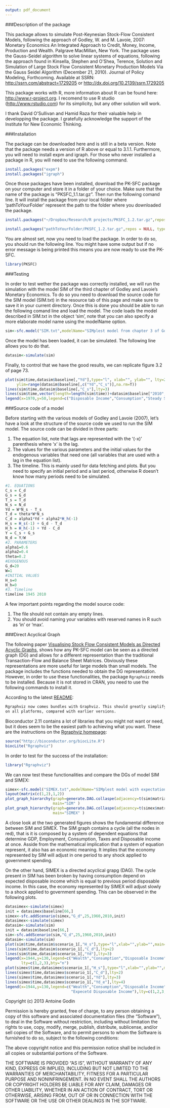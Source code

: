 ```yaml
---
output: pdf_document
---
```


###Description of the package

This package allows to simulate Post-Keynesian Stock-Flow Consistent Models, following the approach of Godley, W. and M. Lavoie, 2007: Monetary Economics An Integrated Approach to Credit, Money, Income, Production and Wealth. Palgrave MacMillan, New York. The package uses the Gauss-Seidel algorithm to solve linear systems of equations, following the approach found in Kinsella, Stephen and O'Shea, Terence, Solution and Simulation of Large Stock Flow Consistent Monetary Production Models Via the Gauss Seidel Algorithm (December 21, 2010). Journal of Policy Modeling, Forthcoming. Available at SSRN: <a href="http://ssrn.com/abstract=1729205">http://ssrn.com/abstract=1729205</a> or <a href="http://dx.doi.org/10.2139/ssrn.1729205">http://dx.doi.org/10.2139/ssrn.1729205</a> 

This package works with R, more information about R can be found here: <a href="http://www.r-project.org"/>http://www.r-project.org</a>. I recomend to use R studio (<a href="http://www.rstudio.com/">http://www.rstudio.com</a>) for its simplicity, but any other solution will work.

I thank David O'Sullivan and Hamid Raza for their valuable help in developping the package. I gratefully acknowledge the support of the Institute for New Economic Thinking.

###Installation

The package can be downloaded here and is still in a beta version. Note that the package needs a version of R above or equal to 3.1.1. Furthermore, you will need to install expm and igraph. For those who never installed a package in R, you will need to use the following command.

```r
install.packages("expm")
install.packages("igraph")
```

Once those packages have been installed, download the PK-SFC package on your computer and store it in a folder of your choice. Make sure that the name of the package is "PKSFC_1.1.tar.gz". Then run the following comand line. It will install the package from your local folder where 'pathToYourFolder' represent the path to the folder where you downloaded the package.

```r
install.packages("~/Dropbox/Research/R projects/PKSFC_1.2.tar.gz",repos = NULL, type="source")
```

```r
install.packages("pathToYourFolder/PKSFC_1.2.tar.gz",repos = NULL, type="source")
```

You are almost set, now you need to load the package. In order to do so, you should run the following line. You might have some output but if no error message is being printed this means you are now ready to use the PK-SFC.

```r
library(PKSFC)
```

###Testing

In order to test wether the package was correctly installed, we will run the simulation with the model SIM of the third chapter of Godley and Lavoie's Monetary Economics. To do so you need to download the source code for the SIM model (SIM.txt) in the resource tab of this page and make sure to save it in your current directory. Once this is done you should be able to run the following comand line and load the model. The code loads the model described in SIM.txt in the object 'sim', note that you can also specify a more elaborate model name using the modelName option.

```r
sim<-sfc.model("SIM.txt",modelName="SIMplest model from chapter 3 of Godley and Lavoie (2007)")
```

Once the model has been loaded, it can be simulated. The following line allows you to do that.

```r
datasim<-simulate(sim)
```

Finally, to control that we have the good results, we can replicate figure 3.2 of page 73.

```r
plot(sim$time,datasim$baseline[,"Yd"],type="l", xlab="", ylab="", lty=2, 
     ylim=range(datasim$baseline[,c("Yd","C_s")],na.rm=T))
lines(sim$time,datasim$baseline[,"C_s"],lty=3)
lines(sim$time,vector(length=length(sim$time))+datasim$baseline["2010","C_s"])
legend(x=1970,y=50,legend=c("Disposable Income","Consumption","Steady State"),lty=c(2,3,1),bty="n")
```

###Source code of a model

Before starting with the various models of Godley and Lavoie (2007), let's have a look at the structure of the source code we used to run the SIM model. The source code can be divided in three parts: 
<ol>
<li>The equation list, note that lags are represented with the '(-x)' parenthesis where 'x' is the lag.</li>
<li>The values for the various parameters and the initial values for the endogenous variables that need one (all variables that are used with a lag in the equation list).</li>
<li>The timeline. This is mainly used for data fetching and plots. But you need to specify an initial period and a last period, otherwise R doesn't know how many periods need to be simulated.</li>
</ol>

```r
#1. EQUATIONS
C_s = C_d
G_s = G_d
T_s = T_d
N_s = N_d
Yd = W*N_s - T_s
T_d = theta*W*N_s
C_d = alpha1*Yd + alpha2*H_h(-1)
H_s = H_s(-1) + G_d - T_d
H_h = H_h(-1) + Yd - C_d
Y = C_s + G_s
N_d = Y/W
#2. PARAMETERS
alpha1=0.6
alpha2=0.4
theta=0.2
#EXOGENOUS
G_d=20
W=1
#INITIAL VALUES
H_s=0
H_h=0
#3. Timeline
timeline 1945 2010
```

A few important points regarding the model source code:
<ol>
<li>The file should not contain any empty lines.</li>
<li>You should avoid naming your variables with reserved names in R such as 'in' or 'max'.</li>
</ol>

###Direct Acyclical Graph

The following paper [Visualising Stock Flow Consistent Models as Directed Acyclic Graphs](http://papers.ssrn.com/sol3/papers.cfm?abstract_id=2492242), shows how any PK-SFC model can be seen as a directed graph (DG) and allows for a different representation than the traditional Transaction-Flow and Balance Sheet Matrices. Obviously these representations are more useful for large models than small models. The package includes the functions needed to obtain the DG representation. However, in order to use these functionalities, the package `Rgraphviz` needs to be installed. Because it is not stored in CRAN, you need to use the following commands to install it.

According to the latest [README](http://www.bioconductor.org/packages/2.11/bioc/readmes/Rgraphviz/README):

```r
Rgraphviz now comes bundles with Graphviz. This should greatly simplify installation 
on all platforms, compared with earlier versions.
```

Bioconductor 2.11 contains a lot of libraries that you might not want or need, but it does seem to be the easiest path to achieving what you want. These are the instructions on the [Rgraphviz homepage](http://www.bioconductor.org/packages/2.11/bioc/html/Rgraphviz.html):

```r
source("http://bioconductor.org/biocLite.R")
biocLite("Rgraphviz")
```

In order to test for the success of the installation:
```r
library("Rgraphviz")
```

We can now test these functionalities and compare the DGs of model SIM and SIMEX:

```r
simex<-sfc.model("SIMEX.txt",modelName="SIMplest model with expectation")
layout(matrix(c(1,2),1,2))
plot_graph_hierarchy(graph=generate.DAG.collaspe(adjacency=t(sim$matrix))$orginal_graph,
                     main="SIM" )
plot_graph_hierarchy(graph=generate.DAG.collaspe(adjacency=t(simex$matrix))$orginal_graph,
                     main="SIMEX" )
```

A close look at the two generated figures shows the fundamental difference between SIM and SIMEX. The SIM graph contains a cycle (all the nodes in red), that is it is composed by a system of dependent equations that determine GDP, Employment, Consumption, Taxes and Disposable income at once. Asside from the mathematical implication that a system of equation represent, it also has an economic meaning. It implies that the economy represented by SIM will adjust in one period to any shock applied to government spending. 

On the other hand, SIMEX is a directed acyclical grapg (DAG). The cycle present in SIM has been broken by having consumption depend on expected disposable income which is equal to previous period disposable income. In this case, the economy represented by SIMEX will adjust slowly to a shock applied to government spending. This can be observed in the following plots.

```r
datasimex<-simulate(simex)
init = datasimex$baseline[66,]
simex<-sfc.addScenario(simex,"G_d",25,1960,2010,init)
datasimex<-simulate(simex)
datasim<-simulate(sim)
init = datasim$baseline[66,]
sim<-sfc.addScenario(sim,"G_d",25,1960,2010,init)
datasim<-simulate(sim)
plot(sim$time,datasim$scenario_1[,"H_s"],type="l",xlab="",ylab="",main="SIM")
lines(sim$time,datasim$scenario_1[,"C_d"],lty=2)
lines(sim$time,datasim$scenario_1[,"Yd"],lty=3)
legend(x=1944,y=130,legend=c("Wealth","Consumption","Disposable Income"),
       lty=c(1,2,3),bty="n")
plot(simex$time,datasimex$scenario_1[,"H_s"],type="l",xlab="",ylab="",main="SIMEX")
lines(simex$time,datasimex$scenario_1[,"C_d"],lty=2)
lines(simex$time,datasimex$scenario_1[,"Yd"],lty=3)
lines(simex$time,datasimex$scenario_1[,"Yd_e"],lty=4)
legend(x=1944,y=130,legend=c("Wealth","Consumption","Disposable Income",
                             "Expecetd Disposable Income"),lty=c(1,2,3,4),bty="n")
```



Copyright (c) 2013 Antoine Godin

Permission is hereby granted, free
of charge, to any person obtaining a copy of this software and associated documentation files (the "Software"), to deal in the Software without restriction, including without limitation the rights to use, copy, modify, merge, publish, distribute, sublicense, and/or sell copies of the Software, and to permit persons to whom the Software is furnished to do so, subject to the following conditions:

The above copyright notice and this permission notice shall be included in all copies or substantial portions of the Software.

THE SOFTWARE IS PROVIDED "AS IS", WITHOUT WARRANTY OF ANY KIND, EXPRESS OR IMPLIED, INCLUDING BUT NOT LIMITED TO THE WARRANTIES OF MERCHANTABILITY, FITNESS FOR A PARTICULAR PURPOSE AND NONINFRINGEMENT. IN NO EVENT SHALL THE AUTHORS OR COPYRIGHT HOLDERS BE LIABLE FOR ANY CLAIM, DAMAGES OR OTHER LIABILITY, WHETHER IN AN ACTION OF CONTRACT, TORT OR OTHERWISE, ARISING FROM, OUT OF OR IN CONNECTION WITH THE SOFTWARE OR THE USE OR OTHER DEALINGS IN THE SOFTWARE.
